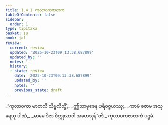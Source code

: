 ```yaml
---
title: 1.4.1 ကုလာဝကဇာတက
tableOfContents: false
sidebar:
  order: 1
type: tipitaka
basket: su
book: ja1
review:
  current: review
  updated: '2025-10-23T09:13:38.687899'
  updated_by: ''
  notes: ''
  history:
  - state: review
    date: '2025-10-23T09:13:38.687899'
    updated_by: ''
    notes: ''
    previous_state: draft
---
```



<ReviewStatus review={frontmatter.review} showDetails={true} />

<HypothesisAnnotation frontmatter={frontmatter} />

<DynamicBreadcrumb />

<Division number="31" book="ja1" e="ch" v="22" p="8">

<Paragraph number="68" type="verses" book="ja1">
_“ကုလာဝကာ မာတလိ သိမ္ဗလိသ္မိံ,_  
_ဤသာမုခေန ပရိဝဇ္ဇယဿု;_  
_ကာမံ စဇာမ အသုရေသု ပါဏံ,_  
_မာမေ ဒိဇာ ဝိက္ကုလာဝါ အဟေသုန်”တိ._  


</Paragraph>
</Division>

<Paragraph number="69" type="center" book="ja1">
ကုလာဝကဇာတကံ ပဌမံ.
</Paragraph>